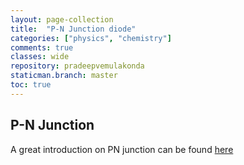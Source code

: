 ```yaml
---
layout: page-collection
title:  "P-N Junction diode"
categories: ["physics", "chemistry"]
comments: true
classes: wide
repository: pradeepvemulakonda
staticman.branch: master
toc: true
---
```


## P-N Junction
A great introduction on PN junction can be found [here](https://inst.eecs.berkeley.edu/~ee105/sp04/handouts/lectures/Lecture19.pdf)

